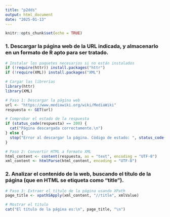 ```yaml
---
title: "p2dds"
output: html_document
date: "2025-01-13"
---
```


```r
knitr::opts_chunk$set(echo = TRUE)
```

### 1. Descargar la página web de la URL indicada, y almacenarlo en un formato de R apto para ser tratado.

```r
# Instalar los paquetes necesarios si no están instalados
if (!require(httr)) install.packages("httr")
if (!require(XML)) install.packages("XML")

# Cargar las librerías
library(httr)
library(XML)

# Paso 1: Descargar la página web
url <- "https://www.mediawiki.org/wiki/MediaWiki"
respuesta <- GET(url)

# Comprobar el estado de la respuesta
if (status_code(respuesta) == 200) {
  cat("Página descargada correctamente.\n")
} else {
  stop("Error al descargar la página. Código de estado: ", status_code(response))
}

# Paso 2: Convertir HTML a formato XML
html_content <- content(respuesta, as = "text", encoding = "UTF-8")
xml_content <- htmlParse(html_content, encoding = "UTF-8")
```

### 2. Analizar el contenido de la web, buscando el título de la página (que en HTML se etiqueta como “title”).

```r
# Paso 3: Extraer el título de la página usando XPath
page_title <- xpathSApply(xml_content, "//title", xmlValue)

# Mostrar el título
cat("El título de la página es:\n", page_title, "\n")
```
